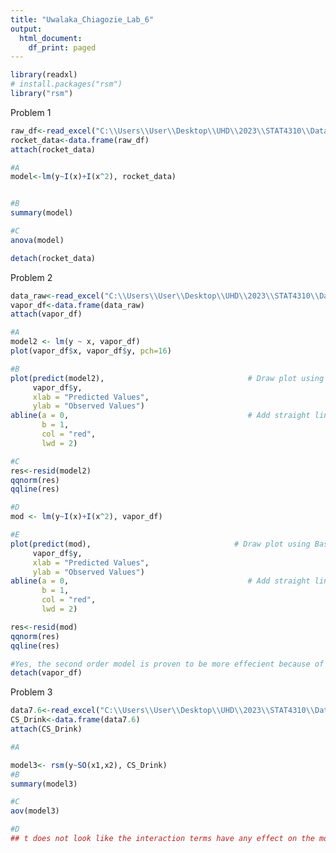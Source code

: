 ---
title: "Uwalaka_Chiagozie_Lab_6"
output:
  html_document:
    df_print: paged
---
```{r}
library(readxl)
# install.packages("rsm")
library("rsm")
```


Problem 1

```{r}
raw_df<-read_excel("C:\\Users\\User\\Desktop\\UHD\\2023\\STAT4310\\Data Sets\\Chapter 7\\Problems\\data-prob-7-2.XLS")
rocket_data<-data.frame(raw_df)
attach(rocket_data)

#A
model<-lm(y~I(x)+I(x^2), rocket_data)


#B
summary(model)

#C
anova(model)

detach(rocket_data)
```

Problem 2

```{r}
data_raw<-read_excel("C:\\Users\\User\\Desktop\\UHD\\2023\\STAT4310\\Data Sets\\Chapter 7\\Problems\\data-prob-7-15.XLS")
vapor_df<-data.frame(data_raw)
attach(vapor_df)

#A
model2 <- lm(y ~ x, vapor_df)
plot(vapor_df$x, vapor_df$y, pch=16)

#B
plot(predict(model2),                                # Draw plot using Base R
     vapor_df$y,
     xlab = "Predicted Values",
     ylab = "Observed Values")
abline(a = 0,                                        # Add straight line
       b = 1,
       col = "red",
       lwd = 2)

#C
res<-resid(model2)
qqnorm(res)
qqline(res)

#D
mod <- lm(y~I(x)+I(x^2), vapor_df)

#E
plot(predict(mod),                                # Draw plot using Base R
     vapor_df$y,
     xlab = "Predicted Values",
     ylab = "Observed Values")
abline(a = 0,                                        # Add straight line
       b = 1,
       col = "red",
       lwd = 2)

res<-resid(mod)
qqnorm(res)
qqline(res)

#Yes, the second order model is proven to be more effecient because of as shown in the plot, but the in terms of the residuals the better model is the first order model.
detach(vapor_df)
```

Problem 3
```{r}
data7.6<-read_excel("C:\\Users\\User\\Desktop\\UHD\\2023\\STAT4310\\Data Sets\\Chapter 7\\Problems\\data-prob-7-6.XLS")
CS_Drink<-data.frame(data7.6)
attach(CS_Drink)

#A

model3<- rsm(y~SO(x1,x2), CS_Drink)
#B
summary(model3)

#C
aov(model3)

#D
## t does not look like the interaction terms have any effect on the model.
```

